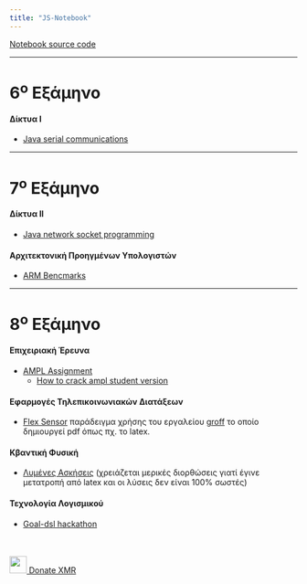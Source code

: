 ```yaml
---
title: "JS-Notebook"
---
```


[Notebook source code](https://github.com/johnstef99/js-notebook)

---------


6^ο^ Εξάμηνο
=============

#### Δίκτυα Ι
* [Java serial communications ](https://github.com/johnstef99/ithakiJavaSerialCommunication)

---------

7^ο^ Εξάμηνο
=============

#### Δίκτυα ΙΙ
* [Java network socket programming](https://github.com/johnstef99/networks_2)

#### Αρχιτεκτονική Προηγμένων Υπολογιστών
* [ARM Bencmarks](https://github.com/johnstef99/computer_architecture)

---------

8^ο^ Εξάμηνο
=============

#### Επιχειριακή Έρευνα
* [AMPL Assignment](assignments/operational_research/index.html)
  * [How to crack ampl student version](crack_ampl.html)

#### Εφαρμογές Τηλεπικοινωνιακών Διατάξεων
* [Flex Sensor](https://github.com/johnstef99/groff-examples/tree/master/flex_sensor_pdf)
  παράδειγμα χρήσης του εργαλείου [groff](https://www.gnu.org/software/groff/)
  το οποίο δημιουργεί pdf όπως πχ. το latex.

#### Κβαντική Φυσική
* [Λυμένες Ασκήσεις](assignments/quantum_physics/index.html)
(χρειάζεται μερικές διορθώσεις γιατί έγινε μετατροπή από latex και οι λύσεις δεν
είναι 100% σωστές)

#### Τεχνολογία Λογισμικού
* [Goal-dsl hackathon](https://github.com/johnstef99/goal-dsl-hackathon)

<br/>
<br/>
<a
href="https://donate.cipherdogs.net/?address=43NR6AcQPGo7weCGouMm73UkJ3DmjMXXm4tBG8H4e4gLg1jQFCcb2DkURJyGiJyUyuSDFcqa8Emsxhjs8cS8JhA8Ah7tSm6"><img
height="30" width="30" src="https://donate.cipherdogs.net//img/monero.png">  Donate XMR</a>
